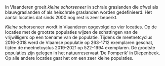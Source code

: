 In Vlaanderen groeit *kleine schorseneer* in schrale graslanden die ofwel als blauwgraslanden of als heischrale graslanden worden gedefinieerd.
Het aantal locaties dat sinds 2000 nog rest is zeer beperkt.

*Kleine* schorseneer wordt in Vlaanderen opgevolgd op vier locaties.
Op de locaties met de grootste populaties wijzen de schattingen van de vrijwilligers op een toename van de populatie.
Tijdens de meetnetcyclus 2016-2018 werd de Vlaamse populatie op 263-1712 exemplaren geschat, tijden de meetnetcyclus 2019-2021 op 522-1994 exemplaren.
De grootste populaties zijn gelegen in het natuurreservaat 'De Pomperik' in Diepenbeek.
Op alle andere locaties gaat het om een zeer kleine populaties.
